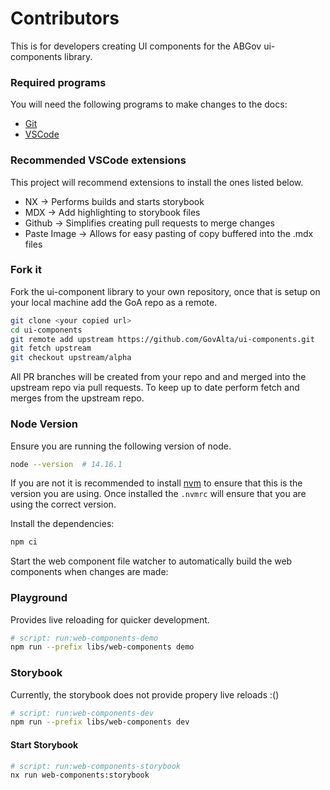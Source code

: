 
<Meta title="Setup/Contributors" />

# Contributors

<Note type="caution">
  This is for developers creating UI components for the ABGov ui-components library.
</Note>

### Required programs
You will need the following programs to make changes to the docs:
- [Git](https://git-scm.com/downloads)
- [VSCode](https://code.visualstudio.com)

### Recommended VSCode extensions
This project will recommend extensions to install the ones listed below.
- NX -> Performs builds and starts storybook
- MDX -> Add highlighting to storybook files
- Github -> Simplifies creating pull requests to merge changes
- Paste Image -> Allows for easy pasting of copy buffered  into the .mdx files

### Fork it

Fork the ui-component library to your own repository, once that is setup on your local machine add the GoA repo as a remote.

```bash
git clone <your copied url>
cd ui-components
git remote add upstream https://github.com/GovAlta/ui-components.git
git fetch upstream
git checkout upstream/alpha
```

All PR branches will be created from your repo and and merged into the upstream repo via pull requests. To keep up to date perform fetch and merges from the upstream repo.

### Node Version

Ensure you are running the following version of node.

```bash
node --version  # 14.16.1
```

If you are not it is recommended to install [nvm](https://github.com/nvm-sh/nvm) to ensure that this is the version you are using. Once installed the `.nvmrc` will ensure that you are using the correct version.


Install the dependencies:

```bash
npm ci
```

Start the web component file watcher to automatically build the web components when changes are made:


### Playground

Provides live reloading for quicker development.

```bash
# script: run:web-components-demo
npm run --prefix libs/web-components demo
```

### Storybook

Currently, the storybook does not provide propery live reloads :()

```bash
# script: run:web-components-dev
npm run --prefix libs/web-components dev
```

#### Start Storybook

```bash
# script: run:web-components-storybook
nx run web-components:storybook
```
